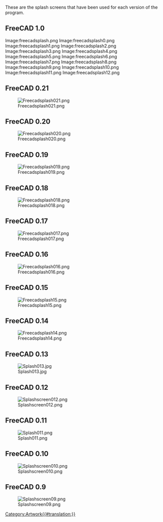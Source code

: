 <languages/>
{{TOCright}}

These are the splash screens that have been used for each version of the program.

== FreeCAD 1.0 ==

<gallery mode=nolines>
Image:freecadsplash.png
Image:freecadsplash0.png
Image:freecadsplash1.png
Image:freecadsplash2.png
Image:freecadsplash3.png
Image:freecadsplash4.png
Image:freecadsplash5.png
Image:freecadsplash6.png
Image:freecadsplash7.png
Image:freecadsplash8.png
Image:freecadsplash9.png
Image:freecadsplash10.png
Image:freecadsplash11.png
Image:freecadsplash12.png
</gallery>

== FreeCAD 0.21 ==

[[Image:Freecadsplash021.png]]

== FreeCAD 0.20 ==

[[Image:Freecadsplash020.png]]

== FreeCAD 0.19 ==

[[Image:Freecadsplash019.png]]

== FreeCAD 0.18 ==

[[Image:Freecadsplash018.png]]

== FreeCAD 0.17 ==

[[Image:Freecadsplash017.png]]

== FreeCAD 0.16 ==

[[Image:Freecadsplash016.png]]

== FreeCAD 0.15 ==

[[Image:Freecadsplash15.png]]

== FreeCAD 0.14 ==

[[Image:Freecadsplash14.png]]

== FreeCAD 0.13 ==

[[Image:Splash013.jpg]]

== FreeCAD 0.12 ==

[[Image:Splashscreen012.png]]

== FreeCAD 0.11 ==

[[Image:Splash011.png]]

== FreeCAD 0.10 ==

[[Image:Splashscreen010.png]]

== FreeCAD 0.9 ==

[[Image:Splashscreen09.png]]


[[Category:Artwork{{#translation:}}]]